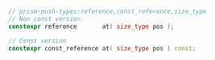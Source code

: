 ```cpp
// prism-push-types:reference,const_reference,size_type
// Non const version
constexpr reference       at( size_type pos );

// Const version
constexpr const_reference at( size_type pos ) const;
```